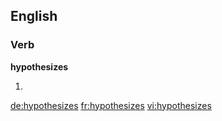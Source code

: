 ==English==

===Verb===
'''hypothesizes'''

# {{third-person singular of|hypothesize}}

[[de:hypothesizes]]
[[fr:hypothesizes]]
[[vi:hypothesizes]]
